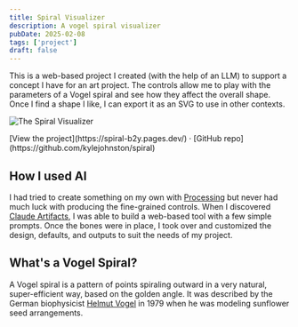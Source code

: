 ```yaml
---
title: Spiral Visualizer
description: A vogel spiral visualizer
pubDate: 2025-02-08
tags: ['project']
draft: false
---
```


This is a web-based project I created (with the help of an LLM) to support a concept I have for an art project. The controls allow me to play with the parameters of a Vogel spiral and see how they affect the overall shape. Once I find a shape I like, I can export it as an SVG to use in other contexts.

<Image src={visual} alt="The Spiral Visualizer" class="border border-neutral-200 shadow-xl rounded-sm wide" />
<p class="caption">[View the project](https://spiral-b2y.pages.dev/) · [GitHub repo](https://github.com/kylejohnston/spiral)</p>

## How I used AI
I had tried to create something on my own with [Processing](https://processing.org/) but never had much luck with producing the fine-grained controls. When I discovered [Claude Artifacts](https://support.anthropic.com/en/articles/9487310-what-are-artifacts-and-how-do-i-use-them), I was able to build a web-based tool with a few simple prompts. Once the bones were in place, I took over and customized the design, defaults, and outputs to suit the needs of my project. 

## What's a Vogel Spiral?
A Vogel spiral is a pattern of points spiraling outward in a very natural, super-efficient way, based on the golden angle. It was described by the German biophysicist [Helmut Vogel](https://www.sciencedirect.com/science/article/abs/pii/0025556479900804) in 1979 when he was modeling sunflower seed arrangements.
